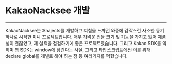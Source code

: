 # KakaoNacksee 개발

---

KakaoNacksee는 Shajects를 개발하고 지침을 느끼던 와중에 갑작스런 사소한
동기 하나로 시작한 미니 프로젝트입니다.
매우 가벼운 번들 크기 및 기능을 가지고 있어 제품성이 괜찮았고, 제 실력을
점검하기에 좋은 프로젝트였습니다.
그리고 Kakao SDK를 익히며 웹 SDK는 window에 담긴다는 사실, 그리고
타입스크립트에선 이를 위해 declare global를 개별로 해야 하는 점 등
여러기지를 익혔습니다.

<RepoCard repository="KakaoNacksee" />

